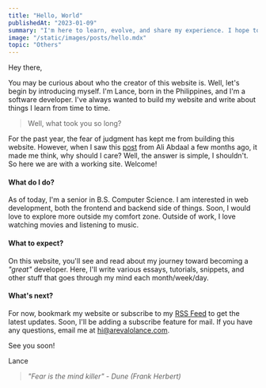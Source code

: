 ```yaml
---
title: "Hello, World"
publishedAt: "2023-01-09"
summary: "I'm here to learn, evolve, and share my experience. I hope to inspire other people who are still hesitant to do the same. It's time to step out of our comfort zones, break down barriers and make a difference."
image: "/static/images/posts/hello.mdx"
topic: "Others"
---
```


Hey there,

You may be curious about who the creator of this website is. Well, let's begin by introducing myself. I'm Lance, born in the Philippines, and I'm a software developer. I've always wanted to build my website and write about things I learn from time to time.

> Well, what took you so long?

For the past year, the fear of judgment has kept me from building this website. However, when I saw this [post](https://aliabdaal.com/book-journey/the-no-one-cares-mindset/) from Ali Abdaal a few months ago, it made me think, why should I care? Well, the answer is simple, I shouldn't. So here we are with a working site. Welcome!

#### **What do I do?**

As of today, I'm a senior in B.S. Computer Science. I am interested in web development, both the frontend and backend side of things. Soon, I would love to explore more outside my comfort zone. Outside of work, I love watching movies and listening to music.

#### **What to expect?**

On this website, you'll see and read about my journey toward becoming a _"great"_ developer. Here, I'll write various essays, tutorials, snippets, and other stuff that goes through my mind each month/week/day.

#### **What's next?**

For now, bookmark my website or subscribe to my [RSS Feed](https://arevalolance.com/feed.xml) to get the latest updates. Soon, I'll be adding a subscribe feature for mail. If you have any questions, email me at [hi@arevalolance.com](mailto:hi@arevalolance.com).

See you soon!

Lance

> _"Fear is the mind killer" - Dune (Frank Herbert)_
